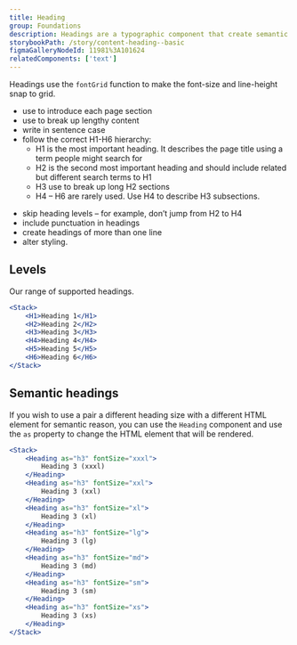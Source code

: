 ```yaml
---
title: Heading
group: Foundations
description: Headings are a typographic component that create semantic structure, allow users to scan content by creating relative visual prominence and support search engine optimisation.
storybookPath: /story/content-heading--basic
figmaGalleryNodeId: 11981%3A101624
relatedComponents: ['text']
---
```


Headings use the `fontGrid` function to make the font-size and line-height snap to grid.

<DoHeading />

- use to introduce each page section
- use to break up lengthy content
- write in sentence case
- follow the correct H1-H6 hierarchy:
  - H1 is the most important heading. It describes the page title using a term people might search for
  - H2 is the second most important heading and should include related but different search terms to H1
  - H3 use to break up long H2 sections
  - H4 – H6 are rarely used. Use H4 to describe H3 subsections.

<DontHeading />

- skip heading levels – for example, don’t jump from H2 to H4
- include punctuation in headings
- create headings of more than one line
- alter styling.

## Levels

Our range of supported headings.

```jsx live
<Stack>
	<H1>Heading 1</H1>
	<H2>Heading 2</H2>
	<H3>Heading 3</H3>
	<H4>Heading 4</H4>
	<H5>Heading 5</H5>
	<H6>Heading 6</H6>
</Stack>
```

## Semantic headings

If you wish to use a pair a different heading size with a different HTML element for semantic reason, you can use the `Heading` component and use the `as` property to change the HTML element that will be rendered.

```jsx live
<Stack>
	<Heading as="h3" fontSize="xxxl">
		Heading 3 (xxxl)
	</Heading>
	<Heading as="h3" fontSize="xxl">
		Heading 3 (xxl)
	</Heading>
	<Heading as="h3" fontSize="xl">
		Heading 3 (xl)
	</Heading>
	<Heading as="h3" fontSize="lg">
		Heading 3 (lg)
	</Heading>
	<Heading as="h3" fontSize="md">
		Heading 3 (md)
	</Heading>
	<Heading as="h3" fontSize="sm">
		Heading 3 (sm)
	</Heading>
	<Heading as="h3" fontSize="xs">
		Heading 3 (xs)
	</Heading>
</Stack>
```
